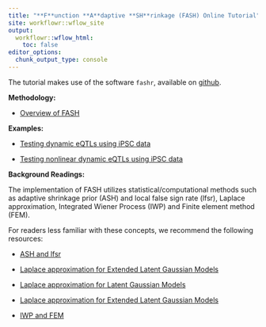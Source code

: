 ```yaml
---
title: "**F**unction **A**daptive **SH**rinkage (FASH) Online Tutorial"
site: workflowr::wflow_site
output:
  workflowr::wflow_html:
    toc: false
editor_options:
  chunk_output_type: console
---
```


The tutorial makes use of the software `fashr`, available on [github](https://github.com/AgueroZZ/fash_software).


**Methodology:**

+ [Overview of FASH](overview.html)


**Examples:**

+ [Testing dynamic eQTLs using iPSC data](dynamic_eQTL_real.html)

+ [Testing nonlinear dynamic eQTLs using iPSC data](nonlinear_dynamic_eQTL_real.html)


**Background Readings:**

The implementation of FASH utilizes statistical/computational methods such as adaptive shrinkage prior (ASH) and local false sign rate (lfsr), Laplace approximation, Integrated Wiener Process (IWP) and Finite element method (FEM).

For readers less familiar with these concepts, we recommend the following resources:

+ [ASH and lfsr](https://academic.oup.com/biostatistics/article-abstract/18/2/275/2557030?redirectedFrom=fulltext&login=false)

+ [Laplace approximation for Extended Latent Gaussian Models](https://www.tandfonline.com/doi/full/10.1080/10618600.2022.2099403?casa_token=ft2At-UOBTIAAAAA%3Ab1e5AGFyefDSdwFHE2r9Q7Mcpv-npuWnGIH1LwyGzYdhs9DjHwcq32JBbILmz_ukn7pgWtVa7lAytg)

+ [Laplace approximation for Latent Gaussian Models](https://academic.oup.com/jrsssb/article/71/2/319/7092907?login=false)

+ [Laplace approximation for Extended Latent Gaussian Models](https://www.tandfonline.com/doi/full/10.1080/10618600.2022.2099403?casa_token=ft2At-UOBTIAAAAA%3Ab1e5AGFyefDSdwFHE2r9Q7Mcpv-npuWnGIH1LwyGzYdhs9DjHwcq32JBbILmz_ukn7pgWtVa7lAytg)

+ [IWP and FEM](https://www.tandfonline.com/doi/full/10.1080/10618600.2023.2289532)



